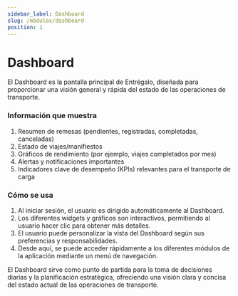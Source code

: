 ```yaml
---
sidebar_label: Dashboard
slug: /módulos/dashboard
position: 1
---
```


# Dashboard

El Dashboard es la pantalla principal de Entrégalo, diseñada para proporcionar una visión general y rápida del estado de las operaciones de transporte.

### Información que muestra

1. Resumen de remesas (pendientes, registradas, completadas, canceladas)
2. Estado de viajes/manifiestos
3. Gráficos de rendimiento (por ejemplo, viajes completados por mes)
4. Alertas y notificaciones importantes
5. Indicadores clave de desempeño (KPIs) relevantes para el transporte de carga

### Cómo se usa

1. Al iniciar sesión, el usuario es dirigido automáticamente al Dashboard.
2. Los diferentes widgets y gráficos son interactivos, permitiendo al usuario hacer clic para obtener más detalles.
3. El usuario puede personalizar la vista del Dashboard según sus preferencias y responsabilidades.
4. Desde aquí, se puede acceder rápidamente a los diferentes módulos de la aplicación mediante un menú de navegación.

El Dashboard sirve como punto de partida para la toma de decisiones diarias y la planificación estratégica, ofreciendo una visión clara y concisa del estado actual de las operaciones de transporte.